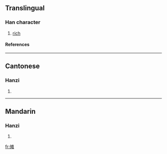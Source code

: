 {{see|儺}}

==Translingual==
===Han character===
{{Han char|rn=9|rad=人|as=10|sn=12|four=|canj=人水人土 (OEOG)}}
# [[rich]]
====References====
{{Han ref|kx=0114.051|hdz=10206.140|uh=50A9|ud=20649}}
----
==Cantonese==
===Hanzi===
{{yue-hanzi|jyut=|y=no4}}
# {{defn|Cantonese}}
----
==Mandarin==
===Hanzi===
{{cmn-hanzi|tra=儺|pin=[[nuó]] ([[nuo2]]), [[yóng]] ([[yong2]])|wg=no<sup>2</sup>, yung<sup>2</sup>}}
# {{defn|Mandarin}}




[[fr:傩]]